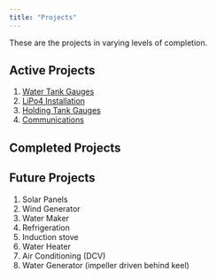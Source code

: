 ```yaml
---
title: "Projects"
---
```


These are the projects in varying levels of completion.

## Active Projects

1. [Water Tank Gauges](watertank.qmd)
2. [LiPo4 Installation](lipo4.qmd)
3. [Holding Tank Gauges](holdingtank.qmd)
4. [Communications](communications.qmd)

## Completed Projects




## Future Projects

1. Solar Panels
2. Wind Generator
3. Water Maker
4. Refrigeration
5. Induction stove
6. Water Heater
7. Air Conditioning (DCV)
8. Water Generator (impeller driven behind keel)
